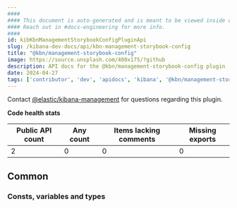 ```yaml
---
####
#### This document is auto-generated and is meant to be viewed inside our experimental, new docs system.
#### Reach out in #docs-engineering for more info.
####
id: kibKbnManagementStorybookConfigPluginApi
slug: /kibana-dev-docs/api/kbn-management-storybook-config
title: "@kbn/management-storybook-config"
image: https://source.unsplash.com/400x175/?github
description: API docs for the @kbn/management-storybook-config plugin
date: 2024-04-27
tags: ['contributor', 'dev', 'apidocs', 'kibana', '@kbn/management-storybook-config']
---
```




Contact [@elastic/kibana-management](https://github.com/orgs/elastic/teams/kibana-management) for questions regarding this plugin.

**Code health stats**

| Public API count  | Any count | Items lacking comments | Missing exports |
|-------------------|-----------|------------------------|-----------------|
| 2 | 0 | 0 | 0 |

## Common

### Consts, variables and types
<DocDefinitionList data={kbnManagementStorybookConfigObj.common.misc}/>

